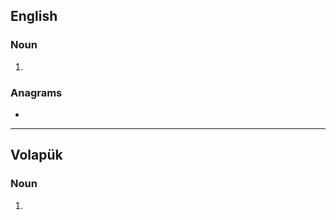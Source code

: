 {{also|kat-is|kati's}}
==English==

===Noun===
{{head|en|noun form}}

# {{plural of|en|kati}}

===Anagrams===
* {{anagrams|en|a=aikst|KAIST|Sakti|ikats|takis|tikas}}

----

==Volapük==

===Noun===
{{head|vo|noun form}}

# {{inflection of|vo|kat||acc|p}}